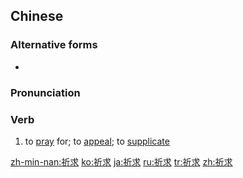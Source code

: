 ==Chinese==
{{zh-forms}}

===Alternative forms===
* {{zh-l|蘄求/蕲求}}

===Pronunciation===
{{zh-pron
|m=qíqiú
|c=kei4 kau4
|h=pfs=khì-khiù
|mn=kî-kiû
|cat=v
}}

===Verb===
{{zh-verb}}

# to [[pray]] for; to [[appeal]]; to [[supplicate]]

[[zh-min-nan:祈求]]
[[ko:祈求]]
[[ja:祈求]]
[[ru:祈求]]
[[tr:祈求]]
[[zh:祈求]]
